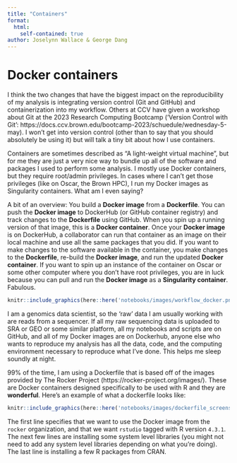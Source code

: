 ```yaml
---
title: "Containers"
format: 
  html:
    self-contained: true
author: Joselynn Wallace & George Dang
---
```


# Docker containers
I think the two changes that have the biggest impact on the reproducibility of my analysis is integrating version control (Git and GitHub) and containerization into my workflow. Others at CCV have given a workshop about Git at the 2023 Research Computing Bootcamp ('Version Control with Git': https://docs.ccv.brown.edu/bootcamp-2023/schuedule/wednesday-5-may). I won't get into version control (other than to say that you should absolutely be using it) but will talk a tiny bit about how I use containers.      

Containers are sometimes described as "A light-weight virtual machine", but for me they are just a very nice way to bundle up all of the software and packages I used to perform some analysis. I mostly use Docker containers, but they require root/admin privileges. In cases where I can't get those privileges (like on Oscar, the Brown HPC), I run my Docker images as Singularity containers. What am I even saying?       

A bit of an overview: You build a **Docker image** from a **Dockerfile**. You can push the **Docker image** to DockerHub (or GitHub container registry) and track changes to the **Dockerfile** using GitHub. When you spin up a running version of that image, this is a **Docker container**. Once your **Docker image** is on DockerHub, a collaborator can run that container as an image on their local machine and use all the same packages that you did. If you want to make changes to the software available in the container, you make changes to the **Dockerfile**, re-build the **Docker image**, and run the updated **Docker container**. If you want to spin up an instance of the container on Oscar or some other computer where you don't have root privileges, you are in luck because you can pull and run the **Docker image** as a **Singularity container**. Fabulous.    

```r
knitr::include_graphics(here::here('notebooks/images/workflow_docker.png'))
```

I am a genomics data scientist, so the 'raw' data I am usually working with are reads from a sequencer. If all my raw sequencing data is uploaded to SRA or GEO or some similar platform, all my notebooks and scripts are on GitHub, and all of my Docker images are on Dockerhub, anyone else who wants to reproduce my analysis has all the data, code, and the computing environment necessary to reproduce what I've done. This helps me sleep soundly at night.       

99% of the time, I am using a Dockerfile that is based off of the images provided by The Rocker Project (https://rocker-project.org/images/). These are Docker containers designed specifically to be used with R and they are **wonderful**. Here's an example of what a dockerfile looks like:

```r
knitr::include_graphics(here::here('notebooks/images/dockerfile_screenshot.png'))
```

The first line specifies that we want to use the Docker image from the `rocker` organization, and that we want `rstudio` tagged with R version `4.3.1`. The next few lines are installing some system level libraries (you might not need to add any system level libraries depending on what you're doing). The last line is installing a few R packages from CRAN.
